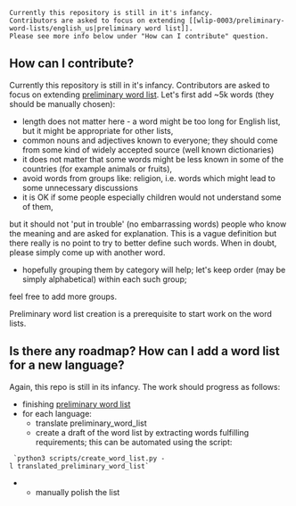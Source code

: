 <pre>
Currently this repository is still in it's infancy.
Contributors are asked to focus on extending [[wlip-0003/preliminary-word-lists/english_us|preliminary word list]].
Please see more info below under "How can I contribute" question.
</pre>

==How can I contribute?==
Currently this repository is still in it's infancy.
Contributors are asked to focus on extending [[wlip-0003/preliminary-word-lists/english_us|preliminary word list]].
Let's first add ~5k words (they should be manually chosen):
* length does not matter here - a word might be too long for English list, but it might be appropriate for other lists,
* common nouns and adjectives known to everyone; they should come from some kind of widely accepted source (well known dictionaries)
* it does not matter that some words might be less known in some of the countries (for example animals or fruits),
* avoid words from groups like: religion, i.e. words which might lead to some unnecessary discussions
* <p> it is OK if some people especially children would not understand some of them,
but it should not 'put in trouble' (no embarrassing words) people who know the meaning and are asked for explanation.
This is a vague definition but there really is no point to try to better define such words.
When in doubt, please simply come up with another word. </p>
* <p>hopefully grouping them by category will help; let's keep order (may be simply alphabetical) within each such group;
feel free to add more groups.</p>

Preliminary word list creation is a prerequisite to start work on the word lists.

==Is there any roadmap? How can I add a word list for a new language?==
Again, this repo is still in its infancy. The work should progress as follows:
* finishing [[wlip-0003/preliminary-word-lists/english_us|preliminary word list]]
* for each language:
** translate preliminary_word_list
** create a draft of the word list by extracting words fulfilling requirements; this can be automated using the script:
  `python3 scripts/create_word_list.py -l translated_preliminary_word_list`
** manually polish the list
